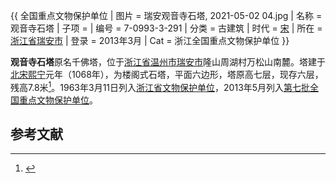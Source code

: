 {{ 全国重点文物保护单位
| 图片 = 瑞安观音寺石塔, 2021-05-02 04.jpg
| 名称 = 观音寺石塔
| 子项 = 
| 编号 = 7-0993-3-291
| 分类 = 古建筑
| 时代 = [[宋朝|宋]]
| 所在 = [[浙江省|浙江省]][[瑞安市|瑞安市]]
| 登录 = 2013年3月
| Cat = 浙江全国重点文物保护单位
}}

'''观音寺石塔'''原名千佛塔，位于[[浙江省|浙江省]][[温州市|温州市]][[瑞安市|瑞安市]]隆山周湖村万松山南麓。塔建于[[北宋|北宋]][[熙宁|熙宁]]元年（1068年），为楼阁式石塔，平面六边形，塔原高七层，现存六层，残高7.8米<ref>{{cite web |url=http://www.zjww.gov.cn/unit/2006-02-22/52290252.shtml |language= |title=观音寺石塔 |publisher=浙江省文物局 |date= |accessdate= |archive-url=https://web.archive.org/web/20130630124105/http://www.zjww.gov.cn/unit/2006-02-22/52290252.shtml |archive-date=2013-06-30 |dead-url=yes }}</ref>。1963年3月11日列入[[浙江省文物保护单位|浙江省文物保护单位]]，2013年5月列入[[第七批全国重点文物保护单位|第七批全国重点文物保护单位]]。

==参考文献==
{{reflist}}
{{浙江全国重点文物保护单位}}